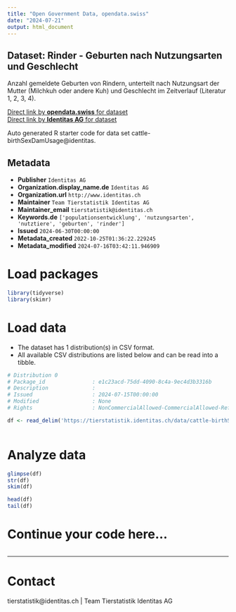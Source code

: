 ```yaml
---
title: "Open Government Data, opendata.swiss"
date: "2024-07-21"
output: html_document
---
```


## Dataset: Rinder - Geburten nach Nutzungsarten und Geschlecht

Anzahl gemeldete Geburten von Rindern, unterteilt nach Nutzungsart der Mutter (Milchkuh oder andere Kuh) und Geschlecht im Zeitverlauf (Literatur 1, 2, 3, 4).

[Direct link by **opendata.swiss** for dataset](https://opendata.swiss/de/dataset/rinder-geburten-nach-nutzungsarten-und-geschlecht)<br>
[Direct link by **Identitas AG** for dataset](https://tierstatistik.identitas.ch/)

Auto generated R starter code for data set cattle-birthSexDamUsage@identitas.

## Metadata

- **Publisher** `Identitas AG`
- **Organization.display_name.de** `Identitas AG`
- **Organization.url** `http://www.identitas.ch`
- **Maintainer** `Team Tierstatistik Identitas AG`
- **Maintainer_email** `tierstatistik@identitas.ch`
- **Keywords.de** `['populationsentwicklung', 'nutzungsarten', 'nutztiere', 'geburten', 'rinder']`
- **Issued** `2024-06-30T00:00:00`
- **Metadata_created** `2022-10-25T01:36:22.229245`
- **Metadata_modified** `2024-07-16T03:42:11.946909`


# Load packages

```r

library(tidyverse)
library(skimr)

```

# Load data

-   The dataset has 1 distribution(s) in CSV format.
-   All available CSV distributions are listed below and can be read into a tibble.

```r

# Distribution 0
# Package_id               : e1c23acd-75dd-4090-8c4a-9ec4d3b3316b
# Description              : 
# Issued                   : 2024-07-15T00:00:00
# Modified                 : None
# Rights                   : NonCommercialAllowed-CommercialAllowed-ReferenceRequired

df <- read_delim('https://tierstatistik.identitas.ch/data/cattle-birthSexDamUsage.csv')



```

# Analyze data

```r

glimpse(df)
str(df)
skim(df)

head(df)
tail(df)

```

# Continue your code here...

```r

```

------------------------------------------------------------------------

# Contact

tierstatistik@identitas.ch | Team Tierstatistik Identitas AG
